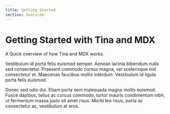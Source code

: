 ```yaml
---
title: Getting Started
section: Overview
---
```


# Getting Started with Tina and MDX

A Quick overview of how Tina and MDX works.

Vestibulum id porta felis euismod semper. Aenean lacinia bibendum nulla sed consectetur. Praesent commodo cursus magna, vel scelerisque nisl consectetur et. Maecenas faucibus mollis interdum. Vestibulum id ligula porta felis euismod.

Donec sed odio dui. Etiam porta sem malesuada magna mollis euismod. Fusce dapibus, tellus ac cursus commodo, tortor mauris condimentum nibh, ut fermentum massa justo sit amet risus. Morbi leo risus, porta ac consectetur ac, vestibulum at eros.
